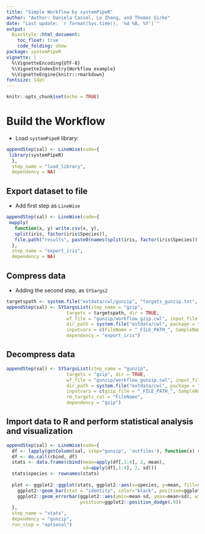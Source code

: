 ```yaml
---
title: "Simple Workflow by systemPipeR" 
author: "Author: Daniela Cassol, Le Zhang, and Thomas Girke"
date: "Last update: `r format(Sys.time(), '%d %B, %Y')`" 
output:
  BiocStyle::html_document:
    toc_float: true
    code_folding: show
package: systemPipeR
vignette: |
  %\VignetteEncoding{UTF-8}
  %\VignetteIndexEntry{Workflow example}
  %\VignetteEngine{knitr::rmarkdown}
fontsize: 14pt
---
```


```r
knitr::opts_chunk$set(echo = TRUE)
```

# Build the Workflow 

- Load `systemPipeR` library:

```r
appendStep(sal) <- LineWise(code={
 library(systemPipeR)
  }, 
  step_name = "load_library", 
  dependency = NA)
```

## Export dataset to file

- Add first step as `LineWise`

```r
appendStep(sal) <- LineWise(code={
 mapply(
   function(x, y) write.csv(x, y),
   split(iris, factor(iris$Species)),
   file.path("results", paste0(names(split(iris, factor(iris$Species))), ".csv")))
  }, 
  step_name = "export_iris", 
  dependency = NA)
```

## Compress data

- Adding the second step, as `SYSargs2` 

```r
targetspath <- system.file("extdata/cwl/gunzip", "targets_gunzip.txt", package = "systemPipeR")
appendStep(sal) <- SYSargsList(step_name = "gzip", 
                      targets = targetspath, dir = TRUE,
                      wf_file = "gunzip/workflow_gzip.cwl", input_file = "gunzip/gzip.yml",
                      dir_path = system.file("extdata/cwl", package = "systemPipeR"),
                      inputvars = c(FileName = "_FILE_PATH_", SampleName = "_SampleName_"), 
                      dependency = "export_iris")
```

## Decompress data

```r
appendStep(sal) <- SYSargsList(step_name = "gunzip", 
                      targets = "gzip", dir = TRUE,
                      wf_file = "gunzip/workflow_gunzip.cwl", input_file = "gunzip/gunzip.yml",
                      dir_path = system.file("extdata/cwl", package = "systemPipeR"),
                      inputvars = c(gzip_file = "_FILE_PATH_", SampleName = "_SampleName_"), 
                      rm_targets_col = "FileName", 
                      dependency = "gzip")
```

## Import data to R and perform statistical analysis and visualization 

```r
appendStep(sal) <- LineWise(code={
  df <- lapply(getColumn(sal, step="gunzip", 'outfiles'), function(x) read.delim(x, sep=",")[-1])
  df <- do.call(rbind, df)
  stats <- data.frame(cbind(mean=apply(df[,1:4], 2, mean),
                            sd=apply(df[,1:4], 2, sd)))
  stats$species <- rownames(stats)
  
  plot <- ggplot2::ggplot(stats, ggplot2::aes(x=species, y=mean, fill=species)) + 
    ggplot2::geom_bar(stat = "identity", color="black", position=ggplot2::position_dodge()) +
    ggplot2::geom_errorbar(ggplot2::aes(ymin=mean-sd, ymax=mean+sd), width=.2,
                           position=ggplot2::position_dodge(.9)) 
  }, 
  step_name = "stats", 
  dependency = "gunzip", 
  run_step = "optional")
```


